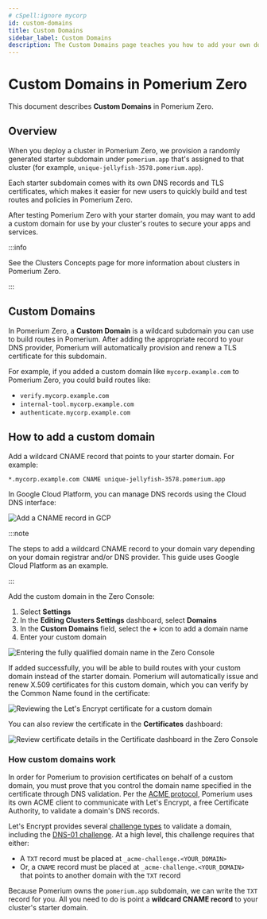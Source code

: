 ```yaml
---
# cSpell:ignore mycorp
id: custom-domains
title: Custom Domains
sidebar_label: Custom Domains
description: The Custom Domains page teaches you how to add your own domain in Pomerium Zero and how to use it to build routes to your services.
---
```


# Custom Domains in Pomerium Zero

This document describes **Custom Domains** in Pomerium Zero.

## Overview

When you deploy a cluster in Pomerium Zero, we provision a randomly generated starter subdomain under `pomerium.app` that's assigned to that cluster (for example, `unique-jellyfish-3578.pomerium.app`).

Each starter subdomain comes with its own DNS records and TLS certificates, which makes it easier for new users to quickly build and test routes and policies in Pomerium Zero.

After testing Pomerium Zero with your starter domain, you may want to add a custom domain for use by your cluster's routes to secure your apps and services.

:::info

See the Clusters Concepts page for more information about clusters in Pomerium Zero.

:::

## Custom Domains

In Pomerium Zero, a **Custom Domain** is a wildcard subdomain you can use to build routes in Pomerium. After adding the appropriate record to your DNS provider, Pomerium will automatically provision and renew a TLS certificate for this subdomain.

For example, if you added a custom domain like `mycorp.example.com` to Pomerium Zero, you could build routes like:

- `verify.mycorp.example.com`
- `internal-tool.mycorp.example.com`
- `authenticate.mycorp.example.com`

## How to add a custom domain

Add a wildcard CNAME record that points to your starter domain. For example:

`*.mycorp.example.com CNAME unique-jellyfish-3578.pomerium.app`

In Google Cloud Platform, you can manage DNS records using the Cloud DNS interface:

![Add a CNAME record in GCP](../capabilities/img/custom-domains/gcp-cname-record.png)

:::note

The steps to add a wildcard CNAME record to your domain vary depending on your domain registrar and/or DNS provider. This guide uses Google Cloud Platform as an example.

:::

Add the custom domain in the Zero Console:

1. Select **Settings**
1. In the **Editing Clusters Settings** dashboard, select **Domains**
1. In the **Custom Domains** field, select the **+** icon to add a domain name
1. Enter your custom domain

![Entering the fully qualified domain name in the Zero Console](../capabilities/img/custom-domains/add-custom-domain.gif)

If added successfully, you will be able to build routes with your custom domain instead of the starter domain. Pomerium will automatically issue and renew X.509 certificates for this custom domain, which you can verify by the Common Name found in the certificate:

![Reviewing the Let's Encrypt certificate for a custom domain](../capabilities/img/custom-domains/custom-domain-certificates.png)

You can also review the certificate in the **Certificates** dashboard:

![Review certificate details in the Certificate dashboard in the Zero Console](../capabilities/img/custom-domains/certificate-details.gif)

### How custom domains work

In order for Pomerium to provision certificates on behalf of a custom domain, you must prove that you control the domain name specified in the certificate through DNS validation. Per the [ACME protocol](https://datatracker.ietf.org/doc/html/rfc8555#section-2), Pomerium uses its own ACME client to communicate with Let's Encrypt, a free Certificate Authority, to validate a domain's DNS records.

Let's Encrypt provides several [challenge types](https://letsencrypt.org/docs/challenge-types/) to validate a domain, including the [DNS-01 challenge](https://letsencrypt.org/docs/challenge-types/#dns-01-challenge). At a high level, this challenge requires that either:

- A `TXT` record must be placed at `_acme-challenge.<YOUR_DOMAIN>`
- Or, a `CNAME` record must be placed at `_acme-challenge.<YOUR_DOMAIN>` that points to another domain with the `TXT` record

Because Pomerium owns the `pomerium.app` subdomain, we can write the `TXT` record for you. All you need to do is point a **wildcard CNAME record** to your cluster's starter domain.
